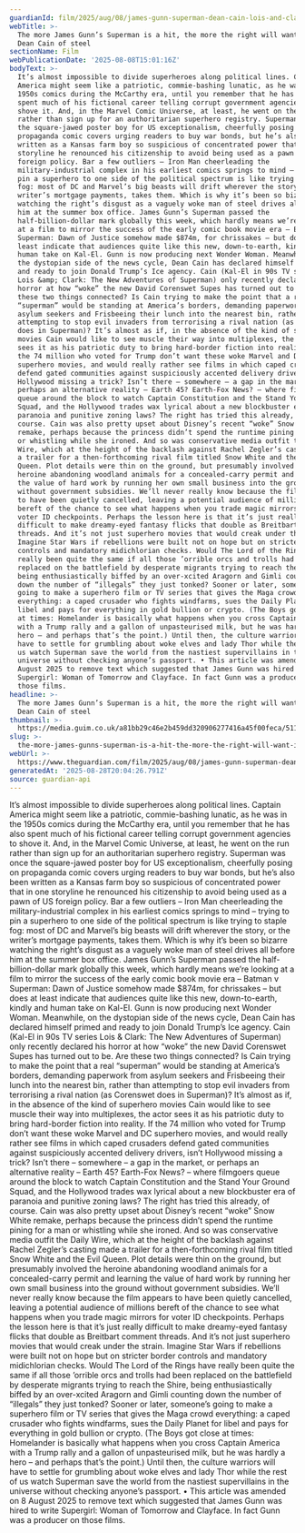 ```yaml
---
guardianId: film/2025/aug/08/james-gunn-superman-dean-cain-lois-and-clark
webTitle: >-
  The more James Gunn’s Superman is a hit, the more the right will want its own
  Dean Cain of steel
sectionName: Film
webPublicationDate: '2025-08-08T15:01:16Z'
bodyText: >-
  It’s almost impossible to divide superheroes along political lines. Captain
  America might seem like a patriotic, commie-bashing lunatic, as he was in the
  1950s comics during the McCarthy era, until you remember that he has also
  spent much of his fictional career telling corrupt government agencies to
  shove it. And, in the Marvel Comic Universe, at least, he went on the run
  rather than sign up for an authoritarian superhero registry. Superman was once
  the square-jawed poster boy for US exceptionalism, cheerfully posing on
  propaganda comic covers urging readers to buy war bonds, but he’s also been
  written as a Kansas farm boy so suspicious of concentrated power that in one
  storyline he renounced his citizenship to avoid being used as a pawn of US
  foreign policy. Bar a few outliers – Iron Man cheerleading the
  military-industrial complex in his earliest comics springs to mind – trying to
  pin a superhero to one side of the political spectrum is like trying to staple
  fog: most of DC and Marvel’s big beasts will drift wherever the story, or the
  writer’s mortgage payments, takes them. Which is why it’s been so bizarre
  watching the right’s disgust as a vaguely woke man of steel drives all before
  him at the summer box office. James Gunn’s Superman passed the
  half-billion-dollar mark globally this week, which hardly means we’re looking
  at a film to mirror the success of the early comic book movie era – Batman v
  Superman: Dawn of Justice somehow made $874m, for chrissakes – but does at
  least indicate that audiences quite like this new, down-to-earth, kindly and
  human take on Kal-El. Gunn is now producing next Wonder Woman. Meanwhile, on
  the dystopian side of the news cycle, Dean Cain has declared himself primed
  and ready to join Donald Trump’s Ice agency. Cain (Kal-El in 90s TV series
  Lois &amp; Clark: The New Adventures of Superman) only recently declared his
  horror at how “woke” the new David Corenswet Supes has turned out to be. Are
  these two things connected? Is Cain trying to make the point that a real
  “superman” would be standing at America’s borders, demanding paperwork from
  asylum seekers and Frisbeeing their lunch into the nearest bin, rather than
  attempting to stop evil invaders from terrorising a rival nation (as Corenswet
  does in Superman)? It’s almost as if, in the absence of the kind of superhero
  movies Cain would like to see muscle their way into multiplexes, the actor
  sees it as his patriotic duty to bring hard-border fiction into reality. If
  the 74 million who voted for Trump don’t want these woke Marvel and DC
  superhero movies, and would really rather see films in which caped crusaders
  defend gated communities against suspiciously accented delivery drivers, isn’t
  Hollywood missing a trick? Isn’t there – somewhere – a gap in the market, or
  perhaps an alternative reality – Earth 45? Earth-Fox News? – where filmgoers
  queue around the block to watch Captain Constitution and the Stand Your Ground
  Squad, and the Hollywood trades wax lyrical about a new blockbuster era of
  paranoia and punitive zoning laws? The right has tried this already, of
  course. Cain was also pretty upset about Disney’s recent “woke” Snow White
  remake, perhaps because the princess didn’t spend the runtime pining for a man
  or whistling while she ironed. And so was conservative media outfit the Daily
  Wire, which at the height of the backlash against Rachel Zegler’s casting made
  a trailer for a then-forthcoming rival film titled Snow White and the Evil
  Queen. Plot details were thin on the ground, but presumably involved the
  heroine abandoning woodland animals for a concealed-carry permit and learning
  the value of hard work by running her own small business into the ground
  without government subsidies. We’ll never really know because the film appears
  to have been quietly cancelled, leaving a potential audience of millions
  bereft of the chance to see what happens when you trade magic mirrors for
  voter ID checkpoints. Perhaps the lesson here is that it’s just really
  difficult to make dreamy-eyed fantasy flicks that double as Breitbart comment
  threads. And it’s not just superhero movies that would creak under the strain.
  Imagine Star Wars if rebellions were built not on hope but on stricter border
  controls and mandatory midichlorian checks. Would The Lord of the Rings have
  really been quite the same if all those ’orrible orcs and trolls had been
  replaced on the battlefield by desperate migrants trying to reach the Shire,
  being enthusiastically biffed by an over-xcited Aragorn and Gimli counting
  down the number of “illegals” they just tonked? Sooner or later, someone’s
  going to make a superhero film or TV series that gives the Maga crowd
  everything: a caped crusader who fights windfarms, sues the Daily Planet for
  libel and pays for everything in gold bullion or crypto. (The Boys got close
  at times: Homelander is basically what happens when you cross Captain America
  with a Trump rally and a gallon of unpasteurised milk, but he was hardly a
  hero – and perhaps that’s the point.) Until then, the culture warriors will
  have to settle for grumbling about woke elves and lady Thor while the rest of
  us watch Superman save the world from the nastiest supervillains in the
  universe without checking anyone’s passport. • This article was amended on 8
  August 2025 to remove text which suggested that James Gunn was hired to write
  Supergirl: Woman of Tomorrow and Clayface. In fact Gunn was a producer on
  those films.
headline: >-
  The more James Gunn’s Superman is a hit, the more the right will want its own
  Dean Cain of steel
thumbnail: >-
  https://media.guim.co.uk/a81bb29c46e2b459dd320906277416a45f00feca/511_506_3338_2672/500.jpg
slug: >-
  the-more-james-gunns-superman-is-a-hit-the-more-the-right-will-want-its-own-dean-cain-of-steel
webUrl: >-
  https://www.theguardian.com/film/2025/aug/08/james-gunn-superman-dean-cain-lois-and-clark
generatedAt: '2025-08-28T20:04:26.791Z'
source: guardian-api
---
```

It’s almost impossible to divide superheroes along political lines. Captain America might seem like a patriotic, commie-bashing lunatic, as he was in the 1950s comics during the McCarthy era, until you remember that he has also spent much of his fictional career telling corrupt government agencies to shove it. And, in the Marvel Comic Universe, at least, he went on the run rather than sign up for an authoritarian superhero registry. Superman was once the square-jawed poster boy for US exceptionalism, cheerfully posing on propaganda comic covers urging readers to buy war bonds, but he’s also been written as a Kansas farm boy so suspicious of concentrated power that in one storyline he renounced his citizenship to avoid being used as a pawn of US foreign policy. Bar a few outliers – Iron Man cheerleading the military-industrial complex in his earliest comics springs to mind – trying to pin a superhero to one side of the political spectrum is like trying to staple fog: most of DC and Marvel’s big beasts will drift wherever the story, or the writer’s mortgage payments, takes them. Which is why it’s been so bizarre watching the right’s disgust as a vaguely woke man of steel drives all before him at the summer box office. James Gunn’s Superman passed the half-billion-dollar mark globally this week, which hardly means we’re looking at a film to mirror the success of the early comic book movie era – Batman v Superman: Dawn of Justice somehow made $874m, for chrissakes – but does at least indicate that audiences quite like this new, down-to-earth, kindly and human take on Kal-El. Gunn is now producing next Wonder Woman. Meanwhile, on the dystopian side of the news cycle, Dean Cain has declared himself primed and ready to join Donald Trump’s Ice agency. Cain (Kal-El in 90s TV series Lois &amp; Clark: The New Adventures of Superman) only recently declared his horror at how “woke” the new David Corenswet Supes has turned out to be. Are these two things connected? Is Cain trying to make the point that a real “superman” would be standing at America’s borders, demanding paperwork from asylum seekers and Frisbeeing their lunch into the nearest bin, rather than attempting to stop evil invaders from terrorising a rival nation (as Corenswet does in Superman)? It’s almost as if, in the absence of the kind of superhero movies Cain would like to see muscle their way into multiplexes, the actor sees it as his patriotic duty to bring hard-border fiction into reality. If the 74 million who voted for Trump don’t want these woke Marvel and DC superhero movies, and would really rather see films in which caped crusaders defend gated communities against suspiciously accented delivery drivers, isn’t Hollywood missing a trick? Isn’t there – somewhere – a gap in the market, or perhaps an alternative reality – Earth 45? Earth-Fox News? – where filmgoers queue around the block to watch Captain Constitution and the Stand Your Ground Squad, and the Hollywood trades wax lyrical about a new blockbuster era of paranoia and punitive zoning laws? The right has tried this already, of course. Cain was also pretty upset about Disney’s recent “woke” Snow White remake, perhaps because the princess didn’t spend the runtime pining for a man or whistling while she ironed. And so was conservative media outfit the Daily Wire, which at the height of the backlash against Rachel Zegler’s casting made a trailer for a then-forthcoming rival film titled Snow White and the Evil Queen. Plot details were thin on the ground, but presumably involved the heroine abandoning woodland animals for a concealed-carry permit and learning the value of hard work by running her own small business into the ground without government subsidies. We’ll never really know because the film appears to have been quietly cancelled, leaving a potential audience of millions bereft of the chance to see what happens when you trade magic mirrors for voter ID checkpoints. Perhaps the lesson here is that it’s just really difficult to make dreamy-eyed fantasy flicks that double as Breitbart comment threads. And it’s not just superhero movies that would creak under the strain. Imagine Star Wars if rebellions were built not on hope but on stricter border controls and mandatory midichlorian checks. Would The Lord of the Rings have really been quite the same if all those ’orrible orcs and trolls had been replaced on the battlefield by desperate migrants trying to reach the Shire, being enthusiastically biffed by an over-xcited Aragorn and Gimli counting down the number of “illegals” they just tonked? Sooner or later, someone’s going to make a superhero film or TV series that gives the Maga crowd everything: a caped crusader who fights windfarms, sues the Daily Planet for libel and pays for everything in gold bullion or crypto. (The Boys got close at times: Homelander is basically what happens when you cross Captain America with a Trump rally and a gallon of unpasteurised milk, but he was hardly a hero – and perhaps that’s the point.) Until then, the culture warriors will have to settle for grumbling about woke elves and lady Thor while the rest of us watch Superman save the world from the nastiest supervillains in the universe without checking anyone’s passport. • This article was amended on 8 August 2025 to remove text which suggested that James Gunn was hired to write Supergirl: Woman of Tomorrow and Clayface. In fact Gunn was a producer on those films.
